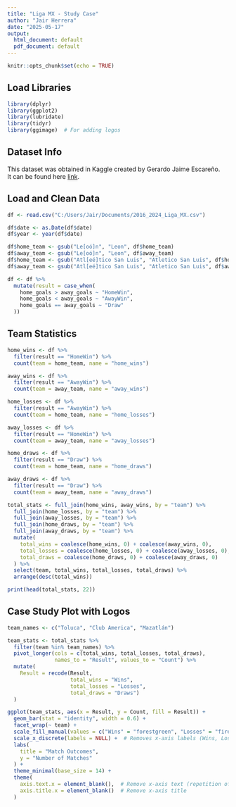 ---
title: "Liga MX - Study Case"
author: "Jair Herrera"
date: "2025-05-17"
output:
  html_document: default
  pdf_document: default
---

```{r setup, include=FALSE}
knitr::opts_chunk$set(echo = TRUE)
```

## Load Libraries
```{r library-and-packages}
library(dplyr)
library(ggplot2)
library(lubridate)
library(tidyr)
library(ggimage)  # For adding logos
```

## Dataset Info

This dataset was obtained in Kaggle created by Gerardo Jaime Escareño.  
It can be found here [link](https://www.kaggle.com/datasets/gerardojaimeescareo/ligamx-matches-2016-2022?resource=download).

## Load and Clean Data

```{r load-and-clean}
df <- read.csv("C:/Users/Jair/Documents/2016_2024_Liga_MX.csv")

df$date <- as.Date(df$date)
df$year <- year(df$date)

df$home_team <- gsub("Le[oó]n", "Leon", df$home_team)
df$away_team <- gsub("Le[oó]n", "Leon", df$away_team)
df$home_team <- gsub("Atl[eé]tico San Luis", "Atletico San Luis", df$home_team)
df$away_team <- gsub("Atl[eé]tico San Luis", "Atletico San Luis", df$away_team)

df <- df %>%
  mutate(result = case_when(
    home_goals > away_goals ~ "HomeWin",
    home_goals < away_goals ~ "AwayWin",
    home_goals == away_goals ~ "Draw"
  ))
```

## Team Statistics

```{r team-stats}
home_wins <- df %>%
  filter(result == "HomeWin") %>%
  count(team = home_team, name = "home_wins")

away_wins <- df %>%
  filter(result == "AwayWin") %>%
  count(team = away_team, name = "away_wins")

home_losses <- df %>%
  filter(result == "AwayWin") %>%
  count(team = home_team, name = "home_losses")

away_losses <- df %>%
  filter(result == "HomeWin") %>%
  count(team = away_team, name = "away_losses")

home_draws <- df %>%
  filter(result == "Draw") %>%
  count(team = home_team, name = "home_draws")

away_draws <- df %>%
  filter(result == "Draw") %>%
  count(team = away_team, name = "away_draws")

total_stats <- full_join(home_wins, away_wins, by = "team") %>%
  full_join(home_losses, by = "team") %>%
  full_join(away_losses, by = "team") %>%
  full_join(home_draws, by = "team") %>%
  full_join(away_draws, by = "team") %>%
  mutate(
    total_wins = coalesce(home_wins, 0) + coalesce(away_wins, 0),
    total_losses = coalesce(home_losses, 0) + coalesce(away_losses, 0),
    total_draws = coalesce(home_draws, 0) + coalesce(away_draws, 0)
  ) %>%
  select(team, total_wins, total_losses, total_draws) %>%
  arrange(desc(total_wins))

print(head(total_stats, 22))
```

## Case Study Plot with Logos

```{r plot, echo=FALSE, warning=FALSE}
team_names <- c("Toluca", "Club America", "Mazatlán")

team_stats <- total_stats %>%
  filter(team %in% team_names) %>%
  pivot_longer(cols = c(total_wins, total_losses, total_draws),
               names_to = "Result", values_to = "Count") %>%
  mutate(
    Result = recode(Result,
                    total_wins = "Wins",
                    total_losses = "Losses",
                    total_draws = "Draws")
  )

ggplot(team_stats, aes(x = Result, y = Count, fill = Result)) +
  geom_bar(stat = "identity", width = 0.6) +
  facet_wrap(~ team) +
  scale_fill_manual(values = c("Wins" = "forestgreen", "Losses" = "firebrick", "Draws" = "darkgray")) +
  scale_x_discrete(labels = NULL) +  # Removes x-axis labels (Wins, Losses, Draws)
  labs(
    title = "Match Outcomes",
    y = "Number of Matches"
  ) +
  theme_minimal(base_size = 14) +
  theme(
    axis.text.x = element_blank(),  # Remove x-axis text (repetition of the legend)
    axis.title.x = element_blank()  # Remove x-axis title
  )
```
